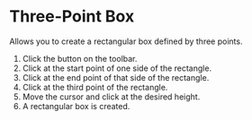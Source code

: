 
# Three-Point Box

<Reference shortcut='' command='Three-Point Box' button='Toolbar' />

Allows you to create a rectangular box defined by three points.

1. Click the button on the toolbar.
2. Click at the start point of one side of the rectangle.
3. Click at the end point of that side of the rectangle.
4. Click at the third point of the rectangle.
5. Move the cursor and click at the desired height.
6. A rectangular box is created.

